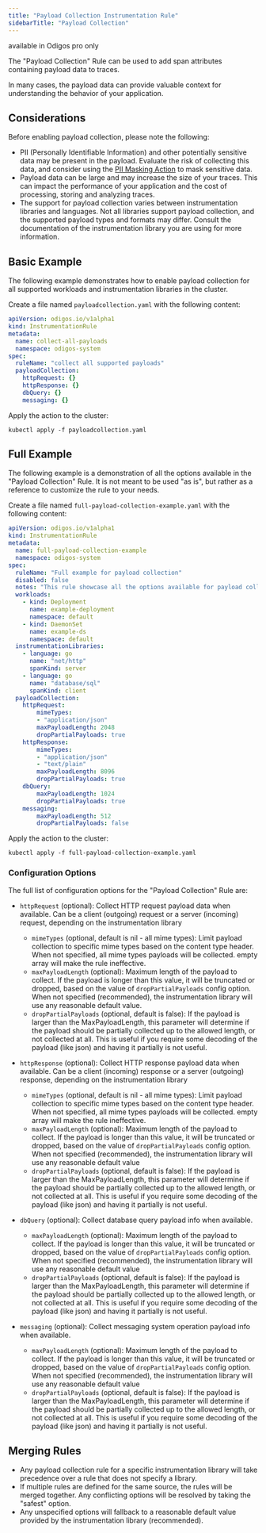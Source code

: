 ---
title: "Payload Collection Instrumentation Rule"
sidebarTitle: "Payload Collection"
---

<Info> available in Odigos pro only </Info>

The "Payload Collection" Rule can be used to add span attributes containing payload data to traces.

In many cases, the payload data can provide valuable context for understanding the behavior of your application.

## Considerations

Before enabling payload collection, please note the following:

- PII (Personally Identifiable Information) and other potentially sensitive data may be present in the payload. Evaluate the risk of collecting this data, and consider using the [PII Masking Action](/pipeline/actions/attributes/piimasking) to mask sensitive data.
- Payload data can be large and may increase the size of your traces. This can impact the performance of your application and the cost of processing, storing and analyzing traces.
- The support for payload collection varies between instrumentation libraries and languages. Not all libraries support payload collection, and the supported payload types and formats may differ. Consult the documentation of the instrumentation library you are using for more information.

## Basic Example

The following example demonstrates how to enable payload collection for all supported workloads and instrumentation libraries in the cluster.

Create a file named `payloadcollection.yaml` with the following content:

```yaml
apiVersion: odigos.io/v1alpha1
kind: InstrumentationRule
metadata:
  name: collect-all-payloads
  namespace: odigos-system
spec:
  ruleName: "collect all supported payloads"
  payloadCollection:
    httpRequest: {}
    httpResponse: {}
    dbQuery: {}
    messaging: {}
```

Apply the action to the cluster:

```shell
kubectl apply -f payloadcollection.yaml
```

## Full Example

The following example is a demonstration of all the options available in the "Payload Collection" Rule.
It is not meant to be used "as is", but rather as a reference to customize the rule to your needs.

Create a file named `full-payload-collection-example.yaml` with the following content:

```yaml
apiVersion: odigos.io/v1alpha1
kind: InstrumentationRule
metadata:
  name: full-payload-collection-example
  namespace: odigos-system
spec:
  ruleName: "Full example for payload collection"
  disabled: false
  notes: "This rule showcase all the options available for payload collection rule"
  workloads:
    - kind: Deployment
      name: example-deployment
      namespace: default
    - kind: DaemonSet
      name: example-ds
      namespace: default
  instrumentationLibraries:
    - language: go
      name: "net/http"
      spanKind: server
    - language: go
      name: "database/sql"
      spanKind: client
  payloadCollection:
    httpRequest:
        mimeTypes:
        - "application/json"
        maxPayloadLength: 2048
        dropPartialPayloads: true
    httpResponse:
        mimeTypes:
        - "application/json"
        - "text/plain"
        maxPayloadLength: 8096
        dropPartialPayloads: true
    dbQuery:
        maxPayloadLength: 1024
        dropPartialPayloads: true
    messaging:
        maxPayloadLength: 512
        dropPartialPayloads: false
```

Apply the action to the cluster:

```shell
kubectl apply -f full-payload-collection-example.yaml
```

### Configuration Options

The full list of configuration options for the "Payload Collection" Rule are:

- `httpRequest` (optional): Collect HTTP request payload data when available. Can be a client (outgoing) request or a server (incoming) request, depending on the instrumentation library
  - `mimeTypes` (optional, default is nil - all mime types): Limit payload collection to specific mime types based on the content type header. When not specified, all mime types payloads will be collected. empty array will make the rule ineffective.
  - `maxPayloadLength` (optional): Maximum length of the payload to collect. If the payload is longer than this value, it will be truncated or dropped, based on the value of `dropPartialPayloads` config option. When not specified (recommended), the instrumentation library will use any reasonable default value.
  - `dropPartialPayloads` (optional, default is false): If the payload is larger than the MaxPayloadLength, this parameter will determine if the payload should be partially collected up to the allowed length, or not collected at all. This is useful if you require some decoding of the payload (like json) and having it partially is not useful.

- `httpResponse` (optional): Collect HTTP response payload data when available. Can be a client (incoming) response or a server (outgoing) response, depending on the instrumentation library
  - `mimeTypes` (optional, default is nil - all mime types): Limit payload collection to specific mime types based on the content type header. When not specified, all mime types payloads will be collected. empty array will make the rule ineffective.
  - `maxPayloadLength` (optional): Maximum length of the payload to collect. If the payload is longer than this value, it will be truncated or dropped, based on the value of `dropPartialPayloads` config option. When not specified (recommended), the instrumentation library will use any reasonable default value
  - `dropPartialPayloads` (optional, default is false): If the payload is larger than the MaxPayloadLength, this parameter will determine if the payload should be partially collected up to the allowed length, or not collected at all. This is useful if you require some decoding of the payload (like json) and having it partially is not useful.

- `dbQuery` (optional): Collect database query payload info when available.
  - `maxPayloadLength` (optional): Maximum length of the payload to collect. If the payload is longer than this value, it will be truncated or dropped, based on the value of `dropPartialPayloads` config option. When not specified (recommended), the instrumentation library will use any reasonable default value
  - `dropPartialPayloads` (optional, default is false): If the payload is larger than the MaxPayloadLength, this parameter will determine if the payload should be partially collected up to the allowed length, or not collected at all. This is useful if you require some decoding of the payload (like json) and having it partially is not useful.

- `messaging` (optional): Collect messaging system operation payload info when available.
  - `maxPayloadLength` (optional): Maximum length of the payload to collect. If the payload is longer than this value, it will be truncated or dropped, based on the value of `dropPartialPayloads` config option. When not specified (recommended), the instrumentation library will use any reasonable default value
  - `dropPartialPayloads` (optional, default is false): If the payload is larger than the MaxPayloadLength, this parameter will determine if the payload should be partially collected up to the allowed length, or not collected at all. This is useful if you require some decoding of the payload (like json) and having it partially is not useful.

## Merging Rules

- Any payload collection rule for a specific instrumentation library will take precedence over a rule that does not specify a library.
- If multiple rules are defined for the same source, the rules will be merged together. Any conflicting options will be resolved by taking the "safest" option.
- Any unspecified options will fallback to a reasonable default value provided by the instrumentation library (recommended).
